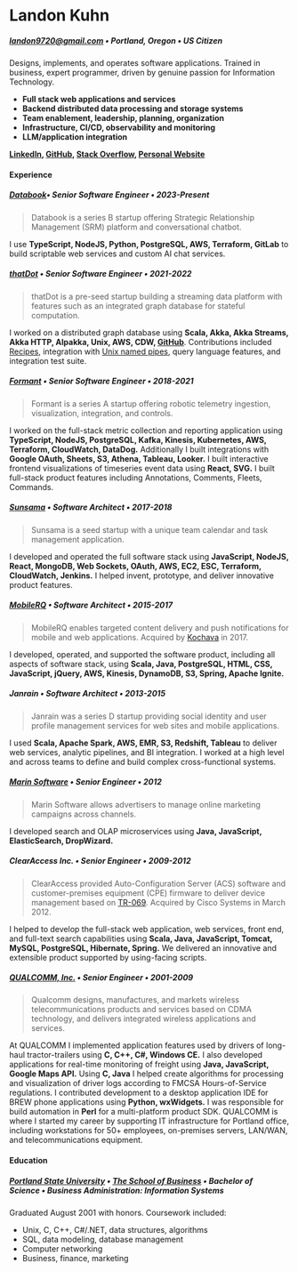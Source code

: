 # Landon Kuhn

##### [landon9720@gmail.com](mailto://landon9720@gmail.com) • Portland, Oregon • US Citizen

Designs, implements, and operates software applications. Trained in business, expert programmer, driven by genuine passion for Information Technology.

- **Full stack web applications and services**
- **Backend distributed data processing and storage systems**
- **Team enablement, leadership, planning, organization**
- **Infrastructure, CI/CD, observability and monitoring**
- **LLM/application integration**

**[LinkedIn](https://www.linkedin.com/in/landonkuhn), [GitHub](https://github.com/landon9720), [Stack Overflow](https://stackoverflow.com/users/1785/landon-kuhn), [Personal Website](http://landon9720.com)**
#### Experience

##### [Databook](https://databook.com/)• Senior Software Engineer • 2023-Present

> Databook is a series B startup offering Strategic Relationship Management (SRM) platform and conversational chatbot.

I use **TypeScript, NodeJS, Python, PostgreSQL, AWS, Terraform, GitLab** to build scriptable web services and custom AI chat services.
##### [thatDot](https://www.thatdot.com/) • Senior Software Engineer • 2021-2022

> thatDot is a pre-seed startup building a streaming data platform with features such as an integrated graph database for stateful computation.

I worked on a distributed graph database using **Scala, Akka, Akka Streams, Akka HTTP, Alpakka, Unix, AWS, CDW, [GitHub](https://github.com/thatdot/quine)**. Contributions included [Recipes](https://quine.io/recipes), integration with [Unix named pipes](https://quine.io/components/ingest-sources/files-and-named-pipes/#named-pipe), query language features, and integration test suite.
##### [Formant](https://formant.io/) • Senior Software Engineer • 2018-2021

> Formant is a series A startup offering robotic telemetry ingestion, visualization, integration, and controls.

I worked on the full-stack metric collection and reporting application using **TypeScript, NodeJS, PostgreSQL, Kafka, Kinesis, Kubernetes, AWS, Terraform, CloudWatch, DataDog.** Additionally I built integrations with **Google OAuth, Sheets, S3, Athena, Tableau, Looker.** I built interactive frontend visualizations of timeseries event data using **React, SVG.** I built full-stack product features including Annotations, Comments, Fleets, Commands.
##### [Sunsama](https://sunsama.com/) • Software Architect • 2017-2018

> Sunsama is a seed startup with a unique team calendar and task management application.

I developed and operated the full software stack using **JavaScript, NodeJS, React, MongoDB, Web Sockets, OAuth, AWS, EC2, ESC, Terraform, CloudWatch, Jenkins.** I helped invent, prototype, and deliver innovative product features.
##### [MobileRQ](http://mobilerq.com/) • Software Architect • 2015-2017

> MobileRQ enables targeted content delivery and push notifications for mobile and web applications. Acquired by [Kochava](http://kochava.com/) in 2017.

I developed, operated, and supported the software product, including all aspects of software stack, using **Scala, Java, PostgreSQL, HTML, CSS, JavaScript, jQuery, AWS, Kinesis, DynamoDB, S3, Spring, Apache Ignite.**
##### Janrain • Software Architect • 2013-2015

> Janrain was a series D startup providing social identity and user profile management services for web sites and mobile applications.

I used **Scala, Apache Spark, AWS, EMR, S3, Redshift, Tableau** to deliver web services, analytic pipelines, and BI integration. I worked at a high level and across teams to define and build complex cross-functional systems.
##### [Marin Software](http://marinsoftware.com/) • Senior Engineer • 2012

> Marin Software allows advertisers to manage online marketing campaigns across channels.

I developed search and OLAP microservices using **Java, JavaScript, ElasticSearch, DropWizard.**
##### ClearAccess Inc. • Senior Engineer • 2009-2012

> ClearAccess provided Auto-Configuration Server (ACS) software and customer-premises equipment (CPE) firmware to deliver device management based on [TR-069](https://www.broadband-forum.org/download/TR-069_Amendment-2.pdf). Acquired by Cisco Systems in March 2012.

I helped to develop the full-stack web application, web services, front end, and full-text search capabilities using **Scala, Java, JavaScript, Tomcat, MySQL, PostgreSQL, Hibernate, Spring.** We delivered an innovative and extensible product supported by using-facing scripts.
##### [QUALCOMM, Inc.](http://qualcomm.com/) • Senior Engineer • 2001-2009

> Qualcomm designs, manufactures, and markets wireless telecommunications products and services based on CDMA technology, and delivers integrated wireless applications and services.

At QUALCOMM I implemented application features used by drivers of long-haul tractor-trailers using **C, C++, C#, Windows CE.** I also developed applications for real-time monitoring of freight using **Java, JavaScript, Google Maps API.** Using **C, Java** I helped create algorithms for processing and visualization of driver logs according to FMCSA Hours-of-Service regulations. I contributed development to a desktop application IDE for BREW phone applications using **Python, wxWidgets.** I was responsible for build automation in **Perl** for a multi-platform product SDK. QUALCOMM is where I started my career by supporting IT infrastructure for Portland office, including workstations for 50+ employees, on-premises servers, LAN/WAN, and telecommunications equipment. 

#### Education

##### [Portland State University](http://pdx.edu/) • [The School of Business](https://www.pdx.edu/business) • Bachelor of Science • Business Administration: Information Systems

Graduated August 2001 with honors. Coursework included: 

* Unix, C, C++, C#/.NET, data structures, algorithms
* SQL, data modeling, database management
* Computer networking
* Business, finance, marketing
